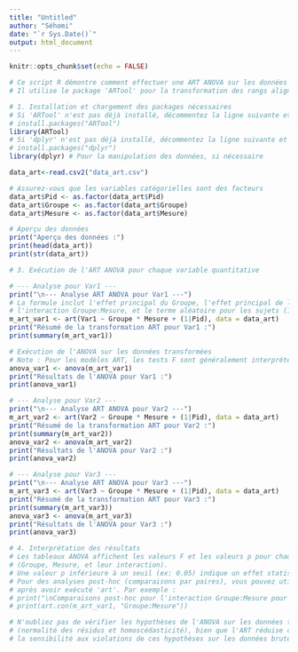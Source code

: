 ---
title: "Untitled"
author: "Séhomi"
date: "`r Sys.Date()`"
output: html_document
---

```{r setup, include=FALSE}
knitr::opts_chunk$set(echo = FALSE)
```


```{r}
# Ce script R démontre comment effectuer une ART ANOVA sur les données fournies.
# Il utilise le package 'ARTool' pour la transformation des rangs alignés.

# 1. Installation et chargement des packages nécessaires
# Si 'ARTool' n'est pas déjà installé, décommentez la ligne suivante et exécutez-la :
# install.packages("ARTool")
library(ARTool)
# Si 'dplyr' n'est pas déjà installé, décommentez la ligne suivante et exécutez-la :
# install.packages("dplyr")
library(dplyr) # Pour la manipulation des données, si nécessaire
```

```{r}
data_art<-read.csv2("data_art.csv")

```


```{r}
# Assurez-vous que les variables catégorielles sont des facteurs
data_art$Pid <- as.factor(data_art$Pid)
data_art$Groupe <- as.factor(data_art$Groupe)
data_art$Mesure <- as.factor(data_art$Mesure)

# Aperçu des données
print("Aperçu des données :")
print(head(data_art))
print(str(data_art))
```


```{r}
# 3. Exécution de l'ART ANOVA pour chaque variable quantitative

# --- Analyse pour Var1 ---
print("\n--- Analyse ART ANOVA pour Var1 ---")
# La formule inclut l'effet principal du Groupe, l'effet principal de la Mesure,
# l'interaction Groupe:Mesure, et le terme aléatoire pour les sujets (1|Pid).
m_art_var1 <- art(Var1 ~ Groupe * Mesure + (1|Pid), data = data_art)
print("Résumé de la transformation ART pour Var1 :")
print(summary(m_art_var1))

# Exécution de l'ANOVA sur les données transformées
# Note : Pour les modèles ART, les tests F sont généralement interprétés.
anova_var1 <- anova(m_art_var1)
print("Résultats de l'ANOVA pour Var1 :")
print(anova_var1)
```


```{r}
# --- Analyse pour Var2 ---
print("\n--- Analyse ART ANOVA pour Var2 ---")
m_art_var2 <- art(Var2 ~ Groupe * Mesure + (1|Pid), data = data_art)
print("Résumé de la transformation ART pour Var2 :")
print(summary(m_art_var2))
anova_var2 <- anova(m_art_var2)
print("Résultats de l'ANOVA pour Var2 :")
print(anova_var2)

# --- Analyse pour Var3 ---
print("\n--- Analyse ART ANOVA pour Var3 ---")
m_art_var3 <- art(Var3 ~ Groupe * Mesure + (1|Pid), data = data_art)
print("Résumé de la transformation ART pour Var3 :")
print(summary(m_art_var3))
anova_var3 <- anova(m_art_var3)
print("Résultats de l'ANOVA pour Var3 :")
print(anova_var3)

# 4. Interprétation des résultats
# Les tableaux ANOVA affichent les valeurs F et les valeurs p pour chaque effet
# (Groupe, Mesure, et leur interaction).
# Une valeur p inférieure à un seuil (ex: 0.05) indique un effet statistiquement significatif.
# Pour des analyses post-hoc (comparaisons par paires), vous pouvez utiliser la fonction 'art.con'
# après avoir exécuté 'art'. Par exemple :
# print("\nComparaisons post-hoc pour l'interaction Groupe:Mesure pour Var1 (si significative) :")
# print(art.con(m_art_var1, "Groupe:Mesure"))

# N'oubliez pas de vérifier les hypothèses de l'ANOVA sur les données transformées
# (normalité des résidus et homoscédasticité), bien que l'ART réduise considérablement
# la sensibilité aux violations de ces hypothèses sur les données brutes.


```

